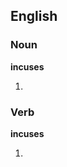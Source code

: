 ==English==

===Noun===
'''incuses'''

# {{plural of|incuse}}

===Verb===
'''incuses'''

# {{third-person singular of|incuse}}